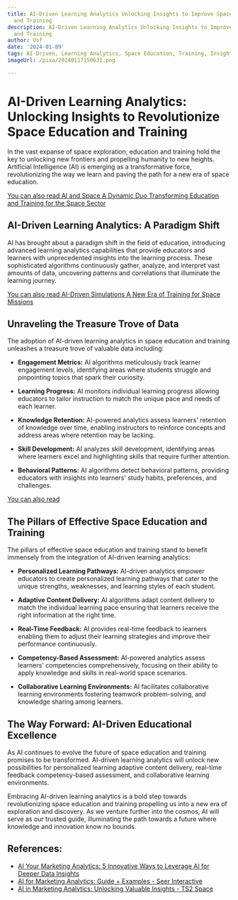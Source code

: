```yaml
---
title: AI-Driven Learning Analytics Unlocking Insights to Improve Space Education
  and Training
description: AI-Driven Learning Analytics Unlocking Insights to Improve Space Education
  and Training
author: Usf
date: '2024-01-09'
tags: AI-Driven, Learning Analytics, Space Education, Training, Insights, Improvement
imageUrl: /pixa/20240117150631.png

---
```

# AI-Driven Learning Analytics: Unlocking  Insights to Revolutionize Space Education  and Training

In the vast expanse  of space  exploration, education and training  hold the key to unlocking new  frontiers and propelling humanity to new  heights. Artificial Intelligence (AI) is  emerging as a transformative force, revolutionizing the way we  learn and paving the path for a new era of space education.

[You  can also read AI and Space A Dynamic Duo Transforming Education and Training for the Space Sector](AI%20and%20Space%20A%20Dynamic%20Duo%20Transforming%20Education%20and%20Training%20for%20the%20Space%20Sector)


## AI-Driven Learning Analytics: A Paradigm Shift

AI has  brought about a paradigm shift in the field of education, introducing advanced learning analytics  capabilities that provide educators and learners with unprecedented insights into  the  learning process. These sophisticated algorithms continuously gather, analyze, and interpret  vast amounts of  data,  uncovering patterns and correlations  that illuminate the learning journey.

[You can also read AI-Driven Simulations A New Era of Training for Space Missions](AI-Driven%20Simulations%20A%20New%20Era%20of%20Training%20for%20Space%20Missions)


## Unraveling the Treasure Trove of Data

The  adoption of AI-driven learning analytics in space education and training unleashes a treasure trove  of valuable data including:

- **Engagement Metrics:** AI algorithms meticulously track learner engagement levels, identifying areas where  students struggle and pinpointing topics that spark their curiosity.

- **Learning Progress:** AI monitors individual learning progress  allowing educators to tailor instruction to match  the unique pace and  needs of each learner.

- **Knowledge Retention:** AI-powered analytics assess  learners' retention of knowledge over time, enabling  instructors to reinforce concepts and address areas where retention may be lacking.

- **Skill Development:** AI analyzes skill development, identifying areas where learners excel and  highlighting skills that require further  attention.

- **Behavioral Patterns:** AI  algorithms detect behavioral patterns, providing educators with insights into learners'  study  habits, preferences, and challenges.

[You can also read ]()


## The Pillars of Effective  Space Education and Training

The pillars of effective space education and training  stand to benefit immensely from the integration of AI-driven learning analytics:

- **Personalized  Learning Pathways:** AI-driven analytics empower educators to create personalized learning pathways that cater to the unique strengths, weaknesses,  and learning styles of each  student.

- **Adaptive Content Delivery:** AI algorithms adapt content delivery  to match the individual learning pace ensuring  that learners receive the right information at the right time.

- **Real-Time Feedback:** AI provides real-time feedback  to learners enabling  them to adjust their learning strategies and improve their performance continuously.

-  **Competency-Based Assessment:** AI-powered analytics assess learners' competencies comprehensively, focusing on their ability to apply knowledge and skills in real-world space scenarios.

- **Collaborative Learning Environments:** AI facilitates collaborative learning environments fostering teamwork problem-solving,  and knowledge sharing among learners.

## The Way Forward: AI-Driven Educational Excellence

As AI continues to  evolve the future of space education and training promises to be transformed. AI-driven learning analytics will unlock new possibilities for personalized learning adaptive content delivery, real-time feedback competency-based assessment, and collaborative learning environments.

Embracing AI-driven learning analytics is a bold step towards revolutionizing space education and training propelling us into a  new era of exploration and discovery. As we venture  further into the cosmos, AI  will serve as  our trusted guide, illuminating the path towards a future where knowledge and  innovation know  no bounds.

## References:
- [AI Your Marketing Analytics: 5 Innovative Ways to Leverage AI for Deeper Data Insights](https://improvado.io/blog/ai-marketing-analytics)
- [AI for Marketing Analytics: Guide + Examples - Seer Interactive](https://www.seerinteractive.com/insights/ai-for-marketing-analytics-guide-examples)
- [AI in Marketing Analytics: Unlocking Valuable Insights - TS2 Space](https://ts2.space/en/ai-in-marketing-analytics-unlocking-valuable-insights/)
